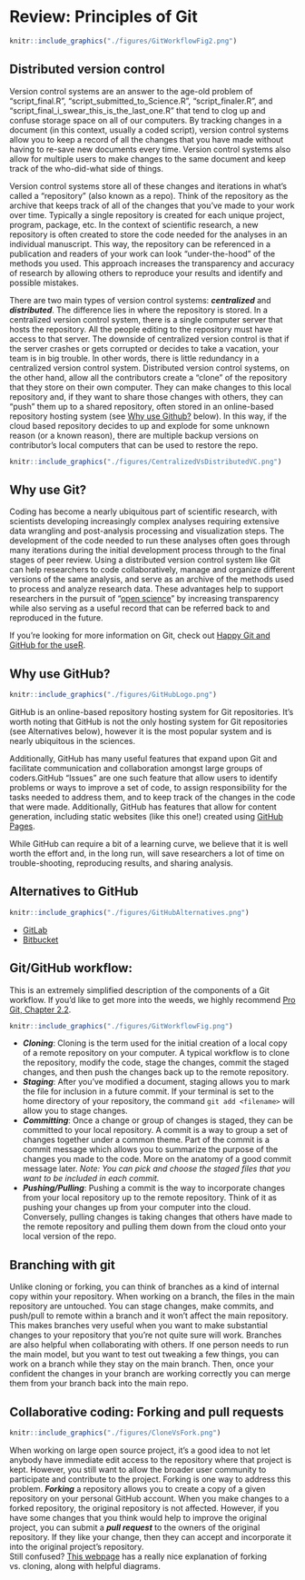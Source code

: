 # Review: Principles of Git {#git-review}

```r

knitr::include_graphics("./figures/GitWorkflowFig2.png")
```

## Distributed version control

Version control systems are an answer to the age-old problem of "script_final.R", "script_submitted_to_Science.R", "script_finaler.R", and "script_final_i_swear_this_is_the_last_one.R" that tend to clog up and confuse storage space on all of our computers. By tracking changes in a document (in this context, usually a coded script), version control systems allow you to keep a record of all the changes that you have made without having to re-save new documents every time. Version control systems also allow for multiple users to make changes to the same document and keep track of the who-did-what side of things. 

Version control systems store all of these changes and iterations in what's called a "repository" (also known as a repo). Think of the repository as the archive that keeps track of all of the changes that you've made to your work over time. Typically a single repository is created for each unique project, program, package, etc. In the context of scientific research, a new repository is often created to store the code needed for the analyses in an individual manuscript. This way, the repository can be referenced in a publication and readers of your work can look "under-the-hood" of the methods you used. This approach increases the transparency and accuracy of research by allowing others to reproduce your results and identify and possible mistakes. 

There are two main types of version control systems: ***centralized*** and ***distributed***. The difference lies in where the repository is stored. In a centralized version control system, there is a single computer server that hosts the repository. All the people editing to the repository must have access to that server. The downside of centralized version control is that if the server crashes or gets corrupted or decides to take a vacation, your team is in big trouble. In other words, there is little redundancy in a centralized version control system. Distributed version control systems, on the other hand, allow all the contributors create a "clone" of the repository that they store on their own computer. They can make changes to this local repository and, if they want to share those changes with others, they can "push" them up to a shared repository, often stored in an online-based repository hosting system (see [Why use Github?] below). In this way, if the cloud based repository decides to up and explode for some unknown reason (or a known reason), there are multiple backup versions on contributor's local computers that can be used to restore the repo. 
```r

knitr::include_graphics("./figures/CentralizedVsDistributedVC.png")
```

## Why use Git? 

Coding has become a nearly ubiquitous part of scientific research, with scientists developing increasingly complex analyses requiring extensive data wrangling and post-analysis processing and visualization steps. The development of the code needed to run these analyses often goes through many iterations during the initial development process through to the final stages of peer review. Using a distributed version control system like Git can help researchers to code collaboratively, manage and organize different versions of the same analysis, and serve as an archive of the methods used to process and analyze research data. These advantages help to support researchers in the pursuit of "[open science](https://www.cos.io/open-science)" by increasing transparency while also serving as a useful record that can be referred back to and reproduced in the future. 

If you're looking for more information on Git, check out [Happy Git and GitHub for the useR](https://happygitwithr.com/big-picture).

## Why use GitHub?  

```r

knitr::include_graphics("./figures/GitHubLogo.png")
```

GitHub is an online-based repository hosting system for Git repositories. It's worth noting that GitHub is not the only hosting system for Git repositories (see Alternatives below), however it is the most popular system and is nearly ubiquitous in the sciences. 

Additionally, GitHub has many useful features that expand upon Git and facilitate communication and collaboration amongst large groups of coders.GitHub "Issues" are one such feature that allow users to identify problems or ways to improve a set of code, to assign responsibility for the tasks needed to address them, and to keep track of the changes in the code that were made. Additionally, GitHub has features that allow for content generation, including static websites (like this one!) created using [GitHub Pages](https://pages.github.com/).  

While GitHub can require a bit of a learning curve, we believe that it is well worth the effort and, in the long run, will save researchers a lot of time on trouble-shooting, reproducing results, and sharing analysis. 

## Alternatives to GitHub

```r

knitr::include_graphics("./figures/GitHubAlternatives.png")
```

* [GitLab](https://about.gitlab.com/)
* [Bitbucket](https://bitbucket.org/product)

##  Git/GitHub workflow: 
This is an extremely simplified description of the components of a Git workflow. If you'd like to get more into the weeds, we highly recommend [Pro Git, Chapter 2.2](https://git-scm.com/book/en/v2/Git-Basics-Recording-Changes-to-the-Repository). 

```r

knitr::include_graphics("./figures/GitWorkflowFig.png")
```

* ***Cloning***: Cloning is the term used for the initial creation of a local copy of a remote repository on your computer. A typical workflow is to clone the repository, modify the code, stage the changes, commit the staged changes, and then push the changes back up to the remote repository. 
* ***Staging***: After you've modified a document, staging allows you to mark the file for inclusion in a future commit. If your terminal is set to the home directory of your repository, the command ````git add <filename>```` will allow you to stage changes. 
* ***Committing***: Once a change or group of changes is staged, they can be committed to your local repository. A commit is a way to group a set of changes together under a common theme. Part of the commit is a commit message which allows you to summarize the purpose of the changes you made to the code. More on the anatomy of a good commit message later. *Note: You can pick and choose the staged files that you want to be included in each commit.* 
* ***Pushing/Pulling***: Pushing a commit is the way to incorporate changes from your local repository up to the remote repository. Think of it as pushing your changes up from your computer into the cloud. Conversely, pulling changes is taking changes that others have made to the remote repository and pulling them down from the cloud onto your local version of the repo. 

## Branching with git

Unlike cloning or forking, you can think of branches as a kind of internal copy within your repository. When working on a branch, the files in the main repository are untouched. You can stage changes, make commits, and push/pull to remote within a branch and it won't affect the main repository. This makes branches very useful when you want to make substantial changes to your repository that you're not quite sure will work. Branches are also helpful when collaborating with others. If one person needs to run the main model, but you want to test out tweaking a few things, you can work on a branch while they stay on the main branch. Then, once your confident the changes in your branch are working correctly you can merge them from your branch back into the main repo. 

## Collaborative coding: Forking and pull requests 
```r

knitr::include_graphics("./figures/CloneVsFork.png")
```

When working on large open source project, it's a good idea to not let anybody have immediate edit access to the repository where that project is kept. However, you still want to allow the broader user community to participate and contribute to the project. Forking is one way to address this problem. ***Forking*** a repository allows you to create a copy of a given repository on your personal GitHub account. When you make changes to a forked repository, the original repository is not affected. However, if you have some changes that you think would help to improve the original project, you can submit a ***pull request*** to the owners of the original repository. If they like your change, then they can accept and incorporate it into the original project's repository.  
Still confused? [This webpage](https://toolsqa.com/git/difference-between-git-clone-and-git-fork/) has a really nice explanation of forking vs. cloning, along with helpful diagrams. 
